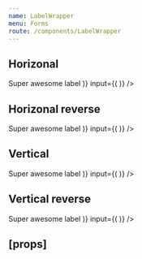 ```yaml
---
name: LabelWrapper
menu: Forms
route: /components/LabelWrapper
---
```



<PageTitle title="LabelWrapper" src="components/Form/LabelWrapper" />

## Horizonal

<Playground>
  <ThemeWrapper>
    <LabelWrapper
      label={(
        <Label strength="standard">Super awesome label</Label>
      )}
      input={(
        <Textbox variant="filled" value="Hello world" />
      )}
    />
  </ThemeWrapper>
</Playground>

## Horizonal reverse

<Playground>
  <ThemeWrapper>
    <LabelWrapper
      reverse
      label={(
        <Label strength="standard">Super awesome label</Label>
      )}
      input={(
        <Textbox variant="filled" value="Hello world" />
      )}
    />
  </ThemeWrapper>
</Playground>

## Vertical

<Playground>
  <ThemeWrapper>
    <LabelWrapper
      vertical
      label={(
        <Label strength="standard">Super awesome label</Label>
      )}
      input={(
        <Textbox variant="filled" value="Hello world" />
      )}
    />
  </ThemeWrapper>
</Playground>

## Vertical reverse

<Playground>
  <ThemeWrapper>
    <LabelWrapper
      vertical
      reverse
      label={(
        <Label strength="standard">Super awesome label</Label>
      )}
      input={(
        <Textbox variant="filled" value="Hello world" />
      )}
    />
  </ThemeWrapper>
</Playground>

## \[props\]

<Props of={LabelWrapper} />
